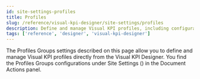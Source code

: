 ```yaml
---
id: site-settings-profiles
title: Profiles
slug: /reference/visual-kpi-designer/site-settings/profiles
description: Define and manage Visual KPI profiles, including configuration and customization, directly from Visual KPI Designer.
tags: ['reference', 'designer', 'visual-kpi-designer']
---
```


<head>
  <title>Profiles</title>
  <meta name="keywords" content="Profiles, Visual KPI Designer, site settings, profile management, Visual KPI, reference, designer"/>
</head>


The Profiles Groups settings described on this page allow you to define and manage Visual KPI profiles directly from the Visual KPI Designer. 
You find the Profiles Groups configurations under Site Settings (<PngFont name='options28' />) in the Document Actions panel.

<JsonToTable jsonData={table} />